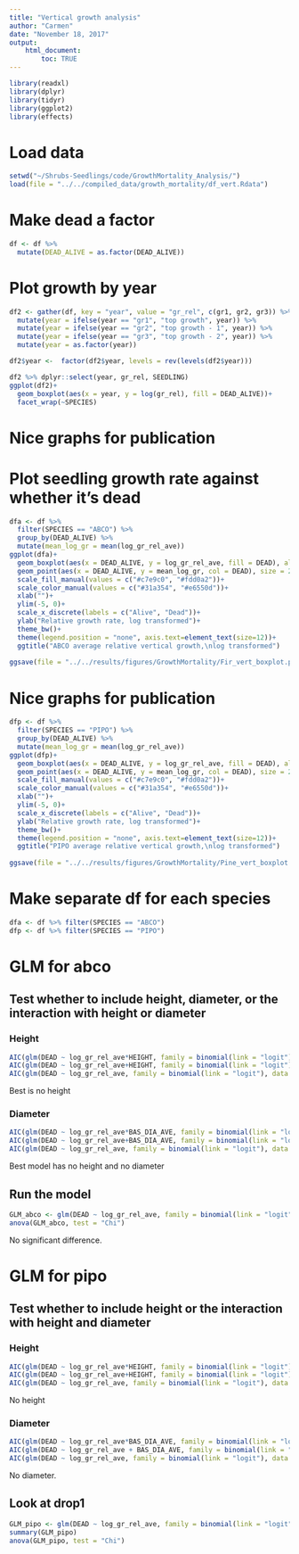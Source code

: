 ```yaml
---
title: "Vertical growth analysis"
author: "Carmen"
date: "November 18, 2017"
output: 
    html_document:
        toc: TRUE
---
```


```r
library(readxl)
library(dplyr)
library(tidyr)
library(ggplot2)
library(effects)
```

# Load data
```r
setwd("~/Shrubs-Seedlings/code/GrowthMortality_Analysis/")
load(file = "../../compiled_data/growth_mortality/df_vert.Rdata")
```

#  Make dead a factor
```r
df <- df %>% 
  mutate(DEAD_ALIVE = as.factor(DEAD_ALIVE))
```

# Plot growth by year
```r
df2 <- gather(df, key = "year", value = "gr_rel", c(gr1, gr2, gr3)) %>% 
  mutate(year = ifelse(year == "gr1", "top growth", year)) %>% 
  mutate(year = ifelse(year == "gr2", "top growth - 1", year)) %>% 
  mutate(year = ifelse(year == "gr3", "top growth - 2", year)) %>% 
  mutate(year = as.factor(year))

df2$year <-  factor(df2$year, levels = rev(levels(df2$year)))

df2 %>% dplyr::select(year, gr_rel, SEEDLING)
ggplot(df2)+
  geom_boxplot(aes(x = year, y = log(gr_rel), fill = DEAD_ALIVE))+
  facet_wrap(~SPECIES)
```

# Nice graphs for publication


# Plot seedling growth rate against whether it's dead
```r
dfa <- df %>% 
  filter(SPECIES == "ABCO") %>% 
  group_by(DEAD_ALIVE) %>% 
  mutate(mean_log_gr = mean(log_gr_rel_ave))
ggplot(dfa)+
  geom_boxplot(aes(x = DEAD_ALIVE, y = log_gr_rel_ave, fill = DEAD), alpha = .5)+
  geom_point(aes(x = DEAD_ALIVE, y = mean_log_gr, col = DEAD), size = 2)+
  scale_fill_manual(values = c("#c7e9c0", "#fdd0a2"))+
  scale_color_manual(values = c("#31a354", "#e6550d"))+
  xlab("")+
  ylim(-5, 0)+
  scale_x_discrete(labels = c("Alive", "Dead"))+
  ylab("Relative growth rate, log transformed")+
  theme_bw()+
  theme(legend.position = "none", axis.text=element_text(size=12))+
  ggtitle("ABCO average relative vertical growth,\nlog transformed")
  
ggsave(file = "../../results/figures/GrowthMortality/Fir_vert_boxplot.png", width = 4, height = 6, dpi = 400)
```


# Nice graphs for publication
```r
dfp <- df %>% 
  filter(SPECIES == "PIPO") %>% 
  group_by(DEAD_ALIVE) %>% 
  mutate(mean_log_gr = mean(log_gr_rel_ave))
ggplot(dfp)+
  geom_boxplot(aes(x = DEAD_ALIVE, y = log_gr_rel_ave, fill = DEAD), alpha = .5)+
  geom_point(aes(x = DEAD_ALIVE, y = mean_log_gr, col = DEAD), size = 2)+
  scale_fill_manual(values = c("#c7e9c0", "#fdd0a2"))+
  scale_color_manual(values = c("#31a354", "#e6550d"))+
  xlab("")+
  ylim(-5, 0)+
  scale_x_discrete(labels = c("Alive", "Dead"))+
  ylab("Relative growth rate, log transformed")+
  theme_bw()+
  theme(legend.position = "none", axis.text=element_text(size=12))+
  ggtitle("PIPO average relative vertical growth,\nlog transformed")
  
ggsave(file = "../../results/figures/GrowthMortality/Pine_vert_boxplot.png", width = 4, height = 6, dpi = 400)
```


# Make separate df for each species
```r
dfa <- df %>% filter(SPECIES == "ABCO")
dfp <- df %>% filter(SPECIES == "PIPO")
```

# GLM for abco

## Test whether to include height, diameter, or the interaction with height or diameter

### Height
```r
AIC(glm(DEAD ~ log_gr_rel_ave*HEIGHT, family = binomial(link = "logit"), data = dfa))
AIC(glm(DEAD ~ log_gr_rel_ave+HEIGHT, family = binomial(link = "logit"), data = dfa))
AIC(glm(DEAD ~ log_gr_rel_ave, family = binomial(link = "logit"), data = dfa))
```

Best is no height

### Diameter
```r
AIC(glm(DEAD ~ log_gr_rel_ave*BAS_DIA_AVE, family = binomial(link = "logit"), data = dfa))
AIC(glm(DEAD ~ log_gr_rel_ave+BAS_DIA_AVE, family = binomial(link = "logit"), data = dfa))
AIC(glm(DEAD ~ log_gr_rel_ave, family = binomial(link = "logit"), data = dfa))
```

Best model has no height and no diameter

## Run the model
```r
GLM_abco <- glm(DEAD ~ log_gr_rel_ave, family = binomial(link = "logit"), data = dfa)
anova(GLM_abco, test = "Chi")
```

No significant difference.

# GLM for pipo

## Test whether to include height or the interaction with height and diameter

### Height
```r
AIC(glm(DEAD ~ log_gr_rel_ave*HEIGHT, family = binomial(link = "logit"), data = dfp))
AIC(glm(DEAD ~ log_gr_rel_ave+HEIGHT, family = binomial(link = "logit"), data = dfp))
AIC(glm(DEAD ~ log_gr_rel_ave, family = binomial(link = "logit"), data = dfp))

```

No height

### Diameter
```r
AIC(glm(DEAD ~ log_gr_rel_ave*BAS_DIA_AVE, family = binomial(link = "logit"), data = dfp %>% filter(!is.na(BAS_DIA_AVE))))
AIC(glm(DEAD ~ log_gr_rel_ave + BAS_DIA_AVE, family = binomial(link = "logit"), data = dfp %>% filter(!is.na(BAS_DIA_AVE))))
AIC(glm(DEAD ~ log_gr_rel_ave, family = binomial(link = "logit"), data = dfp %>% filter(!is.na(BAS_DIA_AVE))))
```

No diameter.

## Look at drop1
```r
GLM_pipo <- glm(DEAD ~ log_gr_rel_ave, family = binomial(link = "logit"), data = dfp)
summary(GLM_pipo)
anova(GLM_pipo, test = "Chi")
```


